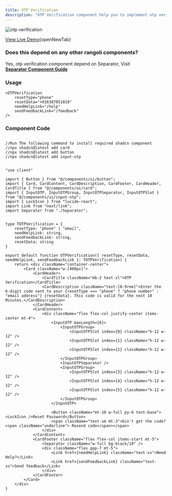 ```yaml
---
title: OTP Verification
description: "OTP Verification component help you to implement otp verification for forgot password or signup"
---
```


<Frame>
  <img src="/images/otp-verification.png" alt="otp verification" />
</Frame>

[View Live Demo](https://rangoli-components.vercel.app/o/otp-verification){openNewTab}

### Does this depend on any other rangoli components?
Yes, otp verification component depend on Separator, Visit<br />
**[Separator Component Guide](https://docs.rangoliui.me/components/S/separator)**

### Usage
```tsx anyComponent.tsx
<OTPVerification
    resetType="phone"
    resetData="+916387051019"
    needHelpLink="/help"
    sendFeedbackLink="/feedback"
/>
```

### Component Code
```tsx @app/components/OTPVerification.tsx

//Run The following command to install required shadcn component
//npx shadcn@latest add card
//npx shadcn@latest add button
//npx shadcn@latest add input-otp


"use client"

import { Button } from "@/components/ui/button";
import { Card, CardContent, CardDescription, CardFooter, CardHeader, CardTitle } from "@/components/ui/card";
import { InputOTP, InputOTPGroup, InputOTPSeparator, InputOTPSlot } from "@/components/ui/input-otp";
import { LockIcon } from "lucide-react";
import Link from "next/link";
import Separator from "./Separator";


type TOTPVerification = {
    resetType: "phone" | "email",
    needHelpLink: string,
    sendFeedbackLink: string,
    resetData: string
}

export default function OTPVerification({ resetType, resetData, needHelpLink, sendFeedbackLink }: TOTPVerification) {
    return <div className="container-center">
        <Card className="w-[400px]">
            <CardHeader>
                <CardTitle className="mb-2 text-xl">OTP Verification</CardTitle>
                <CardDescription className="text-[0.9rem]">Enter the 6-digit code sent to your {resetType === "phone" ? "phone number" : "email address"} {resetData}. This code is valid for the next 10 Minutes.</CardDescription>
            </CardHeader>
            <CardContent>
                <div className="flex flex-col justify-center items-center mt-4">
                    <InputOTP maxLength={6}>
                        <InputOTPGroup>
                            <InputOTPSlot index={0} className="h-12 w-12" />
                            <InputOTPSlot index={1} className="h-12 w-12" />
                            <InputOTPSlot index={2} className="h-12 w-12" />
                        </InputOTPGroup>
                        <InputOTPSeparator />
                        <InputOTPGroup>
                            <InputOTPSlot index={3} className="h-12 w-12" />
                            <InputOTPSlot index={4} className="h-12 w-12" />
                            <InputOTPSlot index={5} className="h-12 w-12" />
                        </InputOTPGroup>
                    </InputOTP>

                    <Button className="mt-10 w-full py-6 text-base"><LockIcon />Reset Password</Button>
                    <span className="text-sm mt-3">Din't get the code?<span className="underline"> Resend code</span></span>
                </div>
            </CardContent>
            <CardFooter className="flex flex-col items-start mt-5">
                <Separator className="w-full bg-black/10" /> 
                <div className="flex gap-7 mt-5">
                    <Link href={needHelpLink} className="text-xs">Need Help?</Link>
                    <Link href={sendFeedbackLink} className="text-xs">Send feedback</Link>
                </div>
            </CardFooter>
        </Card>
    </div>
}
```
